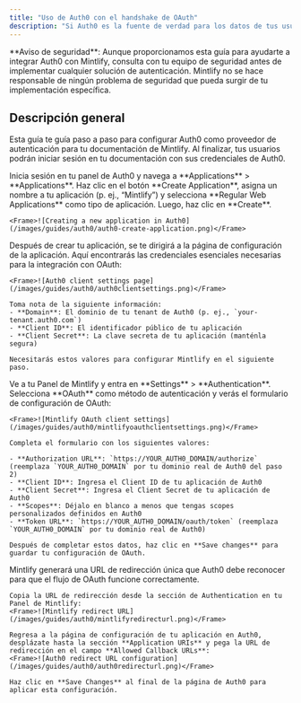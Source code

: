 ```yaml
---
title: "Uso de Auth0 con el handshake de OAuth"
description: "Si Auth0 es la fuente de verdad para los datos de tus usuarios, puedes configurar Mintlify como una aplicación cliente de OAuth para autenticar a tus usuarios."
---
```


<Note>
  **Aviso de seguridad**: Aunque proporcionamos esta guía para ayudarte a integrar Auth0 con Mintlify, consulta con tu equipo de seguridad antes de implementar cualquier solución de autenticación. Mintlify no se hace responsable de ningún problema de seguridad que pueda surgir de tu implementación específica.
</Note>

## Descripción general

Esta guía te guía paso a paso para configurar Auth0 como proveedor de autenticación para tu documentación de Mintlify. Al finalizar, tus usuarios podrán iniciar sesión en tu documentación con sus credenciales de Auth0.

<Steps>
  <Step title="Crear una aplicación web Regular en Auth0">
    Inicia sesión en tu panel de Auth0 y navega a **Applications** > **Applications**. Haz clic en el botón **Create Application**, asigna un nombre a tu aplicación (p. ej., “Mintlify”) y selecciona **Regular Web Applications** como tipo de aplicación. Luego, haz clic en **Create**.
    
    <Frame>![Creating a new application in Auth0](/images/guides/auth0/auth0-create-application.png)</Frame>
  </Step>
  <Step title="Obtener la información del cliente">
    Después de crear tu aplicación, se te dirigirá a la página de configuración de la aplicación. Aquí encontrarás las credenciales esenciales necesarias para la integración con OAuth:
    
    <Frame>![Auth0 client settings page](/images/guides/auth0/auth0clientsettings.png)</Frame>
    
    Toma nota de la siguiente información:
    - **Domain**: El dominio de tu tenant de Auth0 (p. ej., `your-tenant.auth0.com`)
    - **Client ID**: El identificador público de tu aplicación
    - **Client Secret**: La clave secreta de tu aplicación (manténla segura)
    
    Necesitarás estos valores para configurar Mintlify en el siguiente paso.
  </Step>
  <Step title="Configurar el cliente de Mintlify">
    Ve a tu Panel de Mintlify y entra en **Settings** > **Authentication**. Selecciona **OAuth** como método de autenticación y verás el formulario de configuración de OAuth:
    
    <Frame>![Mintlify OAuth client settings](/images/guides/auth0/mintlifyoauthclientsettings.png)</Frame>
    
    Completa el formulario con los siguientes valores:
    
    - **Authorization URL**: `https://YOUR_AUTH0_DOMAIN/authorize` (reemplaza `YOUR_AUTH0_DOMAIN` por tu dominio real de Auth0 del paso 2)
    - **Client ID**: Ingresa el Client ID de tu aplicación de Auth0
    - **Client Secret**: Ingresa el Client Secret de tu aplicación de Auth0
    - **Scopes**: Déjalo en blanco a menos que tengas scopes personalizados definidos en Auth0
    - **Token URL**: `https://YOUR_AUTH0_DOMAIN/oauth/token` (reemplaza `YOUR_AUTH0_DOMAIN` por tu dominio real de Auth0)
    
    Después de completar estos datos, haz clic en **Save changes** para guardar tu configuración de OAuth.
  </Step>
  <Step title="Configurar la Callback URL">
    Mintlify generará una URL de redirección única que Auth0 debe reconocer para que el flujo de OAuth funcione correctamente.
    
    Copia la URL de redirección desde la sección de Authentication en tu Panel de Mintlify:
    <Frame>![Mintlify redirect URL](/images/guides/auth0/mintlifyredirecturl.png)</Frame>
    
    Regresa a la página de configuración de tu aplicación en Auth0, desplázate hasta la sección **Application URIs** y pega la URL de redirección en el campo **Allowed Callback URLs**:
    <Frame>![Auth0 redirect URL configuration](/images/guides/auth0/auth0redirecturl.png)</Frame>
    
    Haz clic en **Save Changes** al final de la página de Auth0 para aplicar esta configuración.
  </Step>
</Steps>